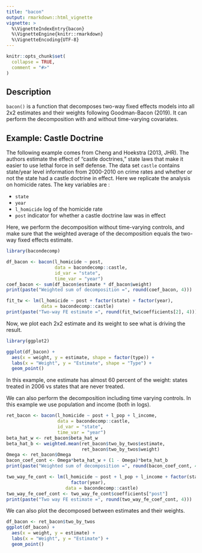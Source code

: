 ```yaml
---
title: "bacon"
output: rmarkdown::html_vignette
vignette: >
  %\VignetteIndexEntry{bacon}
  %\VignetteEngine{knitr::rmarkdown}
  %\VignetteEncoding{UTF-8}
---
```


```r
knitr::opts_chunk$set(
  collapse = TRUE,
  comment = "#>"
)
```

## Description
`bacon()` is a function that decomposes two-way fixed effects models into all 2x2 estimates and their weights following Goodman-Bacon (2019). It can perform the decomposition with and without time-varying covariates.

## Example: Castle Doctrine
The following example comes from Cheng and Hoekstra (2013, JHR). The authors estimate the effect of "castle doctrines," state laws that make it easier to use lethal force in self defense. The data set `castle` contains state/year level information from 2000-2010 on crime rates and whether or not the state had a castle doctrine in effect. Here we replicate the analysis on homicide rates. The key variables are :

* `state`
* `year`
* `l_homicide` log of the homicide rate
* `post` indicator for whether a castle doctrine law was in effect

Here, we perform the decomposition without time-varying controls, and make sure that the weighted average of the decomposition equals the two-way fixed effects estimate.

```r
library(bacondecomp)

df_bacon <- bacon(l_homicide ~ post,
                  data = bacondecomp::castle,
                  id_var = "state",
                  time_var = "year")
coef_bacon <- sum(df_bacon$estimate * df_bacon$weight)
print(paste("Weighted sum of decomposition =", round(coef_bacon, 4)))

fit_tw <- lm(l_homicide ~ post + factor(state) + factor(year), 
             data = bacondecomp::castle)
print(paste("Two-way FE estimate =", round(fit_tw$coefficients[2], 4)))

```

Now, we plot each 2x2 estimate and its weight to see what is driving the result.

```r
library(ggplot2)

ggplot(df_bacon) +
  aes(x = weight, y = estimate, shape = factor(type)) +
  labs(x = "Weight", y = "Estimate", shape = "Type") +
  geom_point()
```

In this example, one estimate has almost 60 percent of the weight: states treated in 2006 vs states that are never treated.

We can also perform the decomposition including time varying controls. In this example we use population and income (both in logs). 

```r
ret_bacon <- bacon(l_homicide ~ post + l_pop + l_income, 
                   data = bacondecomp::castle,
                   id_var = "state",
                   time_var = "year")
beta_hat_w <- ret_bacon$beta_hat_w
beta_hat_b <- weighted.mean(ret_bacon$two_by_twos$estimate, 
                            ret_bacon$two_by_twos$weight)
Omega <- ret_bacon$Omega
bacon_coef_cont <- Omega*beta_hat_w + (1 - Omega)*beta_hat_b
print(paste("Weighted sum of decomposition =", round(bacon_coef_cont, 4)))

two_way_fe_cont <- lm(l_homicide ~ post + l_pop + l_income + factor(state) + 
                        factor(year), 
                      data = bacondecomp::castle)
two_way_fe_coef_cont <- two_way_fe_cont$coefficients["post"]
print(paste("Two way FE estimate =", round(two_way_fe_coef_cont, 4)))
```

We can also plot the decomposed between estimates and their weights.

```r
df_bacon <- ret_bacon$two_by_twos
ggplot(df_bacon) +
  aes(x = weight, y = estimate) +
  labs(x = "Weight", y = "Estimate") +
  geom_point()
```
